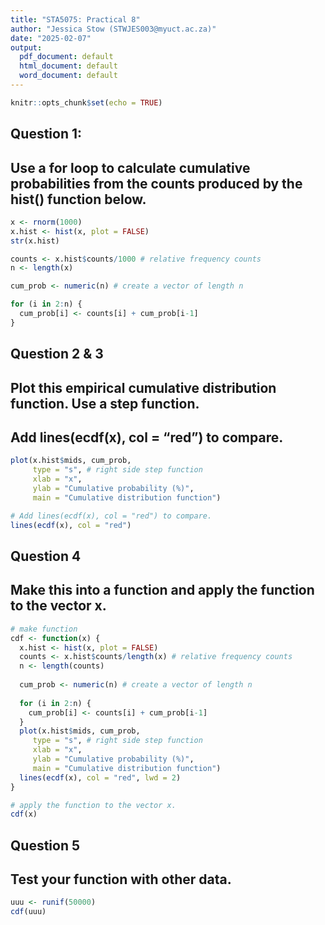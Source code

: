 ```yaml
---
title: "STA5075: Practical 8"
author: "Jessica Stow (STWJES003@myuct.ac.za)"
date: "2025-02-07"
output: 
  pdf_document: default
  html_document: default
  word_document: default
---
```


```r
knitr::opts_chunk$set(echo = TRUE)
```

## Question 1: 
## Use a for loop to calculate cumulative probabilities from the counts produced by the hist() function below.

```r
x <- rnorm(1000)
x.hist <- hist(x, plot = FALSE) 
str(x.hist) 

counts <- x.hist$counts/1000 # relative frequency counts
n <- length(x) 

cum_prob <- numeric(n) # create a vector of length n

for (i in 2:n) {
  cum_prob[i] <- counts[i] + cum_prob[i-1]
}
```

## Question 2 & 3 
## Plot this empirical cumulative distribution function. Use a step function.
## Add lines(ecdf(x), col = "red") to compare.

```r
plot(x.hist$mids, cum_prob, 
     type = "s", # right side step function
     xlab = "x", 
     ylab = "Cumulative probability (%)",
     main = "Cumulative distribution function")

# Add lines(ecdf(x), col = "red") to compare.
lines(ecdf(x), col = "red")
```

## Question 4
## Make this into a function and apply the function to the vector x.

```r
# make function
cdf <- function(x) {
  x.hist <- hist(x, plot = FALSE)
  counts <- x.hist$counts/length(x) # relative frequency counts
  n <- length(counts)
  
  cum_prob <- numeric(n) # create a vector of length n
  
  for (i in 2:n) {
    cum_prob[i] <- counts[i] + cum_prob[i-1]
  }
  plot(x.hist$mids, cum_prob, 
     type = "s", # right side step function
     xlab = "x", 
     ylab = "Cumulative probability (%)",
     main = "Cumulative distribution function")
  lines(ecdf(x), col = "red", lwd = 2)
}

# apply the function to the vector x.
cdf(x)
```

## Question 5
## Test your function with other data.

```r
uuu <- runif(50000) 
cdf(uuu)
```

